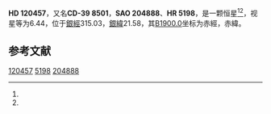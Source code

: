 {{Starbox begin
| name = HD 120457
}}
{{Starbox observe
| epoch = [[J2000.0|J2000.0]]
| constell = {{星座名待查}}<ref name=SIMBAD>{{cite web
 | url=http://simbad.u-strasbg.fr/simbad/sim-id?Ident=HR+5198
 | title =Pulsating variable Star
 | publisher=Centre de Données astronomiques de Strasbourg
 | work=SIMBAD
 | accessdate=2012-07-13}}</ref><ref name=DATA>{{cite web
 | url=http://vizier.u-strasbg.fr/viz-bin/VizieR-5?-out.add=.&-source=5050&-corr=PK=HR&-out.max=9999&HR=5198
 | title=VizieR Detailed Page
 | accessdate=2012-07-13
 | archive-date=2016-03-05
 | archive-url=https://web.archive.org/web/20160305014023/http://vizier.u-strasbg.fr/viz-bin/VizieR-5?-out.add=.&-source=5050&-corr=PK=HR&-out.max=9999&HR=5198
 | dead-url=no
 }}</ref>
| 星官 = 
| ra = {{RA|13|50|19.4}}<ref name=SIMBAD /><ref name=DATA />
| dec = {{DEC|-39|54|4}}<ref name=SIMBAD /><ref name=DATA />
| appmag_v = 6.44<ref name=SIMBAD /><ref name=DATA />
}}
{{Starbox character
| class = K1III<ref name=SIMBAD /><ref name=DATA />
| b-v = 0.99<ref name=SIMBAD /><ref name=DATA />
| u-b = <ref name=SIMBAD /><ref name=DATA />
| r-i = <ref name=SIMBAD /><ref name=DATA />
| variable = 
}}
{{Starbox astrometry
| radial_v = 
| prop_mo_ra = -4
| parallax = 
| p_error = 
}}
{{Starbox catalog
| names =CD-39 8501，[[SAO星表|SAO]] 204888，[[HD星表|HD]] 120457，[[HR星表|HR]] 5198}}
{{Starbox reference |Simbad=HR+5198}}
{{Starbox end}}

'''HD 120457'''，又名'''CD-39 8501'''，'''SAO 204888'''、'''HR 5198'''，是一颗恒星<ref name=SIMBAD /><ref name=DATA />，视星等为6.44，位于[[銀道座標系|銀經]]315.03，[[銀道座標系|銀緯]]21.58，其[[B1900.0|B1900.0]]坐标为赤經{{RA|13|44|21.9}}，赤緯{{DEC|-39|21.58|13}}。

== 参考文献 ==
{{reflist}}

{{star-stub}}

[[Category:HD和HDE天體|120457]]
[[Category:HR天體|5198]]
[[Category:SAO天體|204888]]